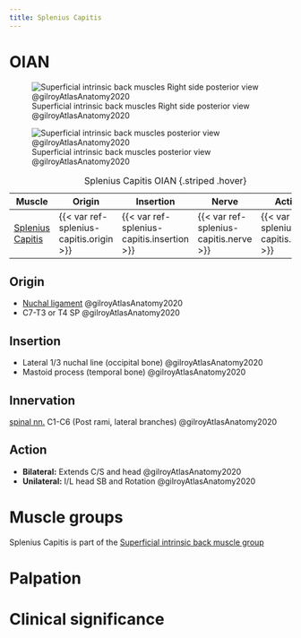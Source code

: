 ```yaml
---
title: Splenius Capitis
---
```


# OIAN
![Superficial intrinsic back muscles Right side posterior view @gilroyAtlasAnatomy2020](/The Archive/Anatomy/OIANs/Muscles of the back/images/superficial intrinsic back mm fig3.8 gilroyAtlasAnatomy2020.png)

![Superficial intrinsic back muscles posterior view @gilroyAtlasAnatomy2020](/The Archive/Anatomy/OIANs/Muscles of the back/images/superficial intrinsic back mm fig3.10a gilroyAtlasAnatomy2020.png)

| Muscle  | Origin  | Insertion | Nerve | Action |
|--------|----------|-----------|-------|--------|
|[Splenius Capitis]({{< var ref-splenius-capitis.path >}}) | {{< var ref-splenius-capitis.origin >}} | {{< var ref-splenius-capitis.insertion >}} | {{< var ref-splenius-capitis.nerve >}} | {{< var ref-splenius-capitis.action >}} |

: Splenius Capitis OIAN {.striped .hover}



## Origin
- [Nuchal ligament]({{< var ref-nuchal-ligament.path >}}) @gilroyAtlasAnatomy2020
- C7-T3 or T4 SP @gilroyAtlasAnatomy2020

## Insertion
- Lateral 1/3 nuchal line (occipital bone) @gilroyAtlasAnatomy2020
- Mastoid process (temporal bone) @gilroyAtlasAnatomy2020

## Innervation
[spinal nn.]({{< var ref-spinal-nerves.path >}}) C1-C6 (Post rami, lateral branches) @gilroyAtlasAnatomy2020

## Action

- **Bilateral:** Extends C/S and head @gilroyAtlasAnatomy2020
- **Unilateral:** I/L head SB and Rotation @gilroyAtlasAnatomy2020

# Muscle groups
Splenius Capitis is part of the [Superficial intrinsic back muscle group]({{< var ref-oians >}})


# Palpation


# Clinical significance